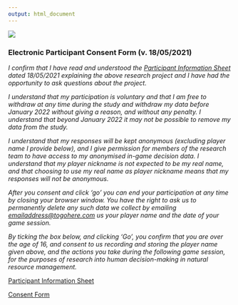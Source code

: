 ```yaml
---
output: html_document
---
```


![](GMSEGAME_logo_wide.jpg)

### Electronic Participant Consent Form (v. 18/05/2021)
  
*I confirm that I have read and understood the <a href="https://ochil-ds.co.uk/GMSEGAME_ParticipantInformationSheet.pdf" target="_blank">Participant Information Sheet</a> dated 18/05/2021 explaining the above research project and I have had the opportunity to ask questions about the project.*

*I understand that my participation is voluntary and that I am free to withdraw at any time during the study and withdraw my data before January 2022 without giving a reason, and without any penalty. I understand that beyond January 2022 it may not be possible to remove my data from the study.*

*I understand that my responses will be kept anonymous (excluding player name I provide below), and I give permission for members of the research team to have access to my anonymised in-game decision data. I understand that my player nickname is not expected to be my real name, and that choosing to use my real name as player nickname means that my responses will not be anonymous.*

*After you consent and click 'go' you can end your participation at any time by closing your browser window. You have the right to ask us to permanently delete any such data we collect by emailing [emailaddress@togohere.com](emailaddress@togohere.com) us your player name and the date of your game session.*

*By ticking the box below, and clicking 'Go', you confirm that you are over the age of 16, and consent to us recording and storing the player name given above, and the actions you take during the following game session, for the purposes of research into human decision-making in natural resource management.* 

<a href="https://ochil-ds.co.uk/GMSEGAME_ParticipantInformationSheet.pdf" target="_blank">Participant Information Sheet</a>
  
<a href="https://ochil-ds.co.uk/GMSEGAME_ParticipantConsentForm.pdf" target="_blank">Consent Form</a>

